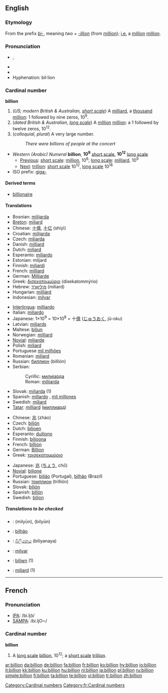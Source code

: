{{see|Billion}}
==English==

===Etymology===
From the prefix ''[[bi-]]'', meaning ''two'' + ''[[-illion]]'' (from [[million]]); [[i.e.]] a [[million]] [[million]].

===Pronunciation===
*{{IPA|/ˈbɪljən/}}, {{SAMPA|/"bIlj@n/}}
*{{audio|en-us-billion.ogg|Audio (US)}}
*{{rhymes|ɪljən}}
*Hyphenation: bil·lion

===Cardinal number===
'''billion'''

# (''US; modern British & Australian, [[w:Long and short scales|short scale]]'') A [[milliard]], a [[thousand]] [[million]]: 1 followed by nine zeros, 10<sup>9</sup>.
# (''dated British & Australian, [[w:Long and short scales|long scale]]'') A [[million]] [[million]]: a 1 followed by twelve zeros, 10<sup>12</sup>.
# (''colloquial, plural'') A very large number.
#: ''There were billions of people at the concert''

*''Western (Arabic) Numeral'' '''billion''', '''10<sup>9</sup>''' [[w:Long and short scales|short scale]], '''10<sup>12</sup>''' [[w:Long and short scales|long scale]]
**[[Previous]]: [[w:Long and short scales|short scale]]: [[million]], 10<sup>6</sup>; [[w:Long and short scales|long scale]]: [[milliard]], 10<sup>9</sup>
**[[Next]]: [[trillion]]: [[w:Long and short scales|short scale]] 10<sup>12</sup>, [[w:Long and short scales|long scale]] 10<sup>18</sup>
*ISO prefix: [[giga-]]

====Derived terms====
*[[billionaire]]

====Translations====
{{trans-top|a thousand million; 1,000,000,000; 10<sup>9</sup>; a milliard}}
*Bosnian: [[milijarda#Bosnian|milijarda]] {{f}}
*[[Breton]]: [[miliard]]
*Chinese: [[十億]], [[十亿]] (shíyì)
*Croatian: [[milijarda]]
*Czech: [[miliarda]] {{f}}
*Danish: [[milliard]]
*Dutch: [[miljard]] {{n}}
*Esperanto: [[miliardo]]
*Estonian: miljard
*Finnish: [[miljardi]]
*French: [[milliard]] {{m}}
*German: [[Milliarde]] {{f}}
*Greek: [[δισεκατομμύριο]] (disekatommýrio) {{n}}
*Hebrew: [[מיליארד]] (miliard)
*Hungarian: [[milliárd]]
*Indonesian: [[milyar]]
{{trans-mid}}
*[[Interlingua]]: [[milliardo]]
*Italian: [[miliardo]]
*Japanese: 1×10<sup>9</sup> = 10×10<sup>8</sup> = 十[[億]] ([[じゅう]][[おく]], jū-oku)
*Latvian: [[miljards]]
*Maltese: [[biljun]]
*Norwegian: [[milliard]]
*[[Novial]]: [[miliarde]]
*Polish: [[miliard]]
*Portuguese [[mil milhões]] {{m}}
*Romanian: [[miliard]] {{n}}
*Russian: [[биллион]] (billión) {{m}}
*Serbian:
*:Cyrillic: [[милијарда#Serbian|милијарда]] {{f}}
*:Roman: [[milijarda#Serbian|milijarda]] {{f}}
*Slovak: [[miliarda]] {{f}} (1)
*Spanish: [[millardo]] {{m}}, [[mil millones]] {{m}}
*Swedish: [[miljard]] {{c}}
*[[Tatar]]: [[milliard]] ([[миллиард]])
{{trans-bottom}}

{{trans-top|a million million; 1,000,000,000,000; 10<sup>12</sup>}}
*Chinese: [[兆]] (zhào)
*Czech: [[bilión]] {{m}}
*Dutch: [[biljoen]]
*Esperanto: [[duiliono]]
*Finnish: [[biljoona]]
*French: [[#French|billion]]
*German: [[Billion]]
*Greek: [[τρισεκατομμύριο]] {{n}}
{{trans-mid}}
*Japanese: [[兆]] ([[ちょう]], chō)
*[[Novial]]: [[bilione]]
*Portuguese: [[bilião]] {{m}} (Portugal), [[bilhão]] {{m}} (Brazil)
*Russian: [[триллион]] (trillión) {{m}}
*Slovak: [[bilión]] {{m}}
*Spanish: [[billón]] {{m}}
*Swedish: [[biljon]] {{c}}
{{trans-bottom}}

=====Translations to be checked=====
{{checktrans}}
{{top2}}
*{{ttbc|Arabic}}: {{ARchar|[[مليار|مِلْيُون]]}} (milyūn), {{ARchar|[[بليون]]}} (bilyūn)
*{{ttbc|Portuguese}}: [[bilhão]] {{m}}
*{{ttbc|Sinhalese}}: [[බිලියනය]] (biliyanaya)
{{mid2}}
*{{ttbc|Turkish}}: [[milyar]]
*{{ttbc|Welsh}}: [[biliwn]] (1)
*{{ttbc|Dutch}}: [[miljard]] (1)
{{bottom}}

----

==French==

===Pronunciation===
*[[w:IPA|IPA]]: /bi.ljɔ̃/
*[[w:SAMPA|SAMPA]]: /bi.ljO~/

===Cardinal number===
'''billion'''

# A [[w:Long and short scales|long scale]] [[billion#English|billion]], 10<sup>12</sup>; a [[w:Long and short scales|short scale]] [[trillion]].

[[Category:Cardinal numbers]]
[[Category:fr:Cardinal numbers]]

[[ar:billion]]
[[da:billion]]
[[de:billion]]
[[fa:billion]]
[[fr:billion]]
[[ko:billion]]
[[hy:billion]]
[[io:billion]]
[[it:billion]]
[[kk:billion]]
[[ku:billion]]
[[hu:billion]]
[[nl:billion]]
[[ja:billion]]
[[pl:billion]]
[[ru:billion]]
[[simple:billion]]
[[fi:billion]]
[[ta:billion]]
[[te:billion]]
[[vi:billion]]
[[tr:billion]]
[[zh:billion]]